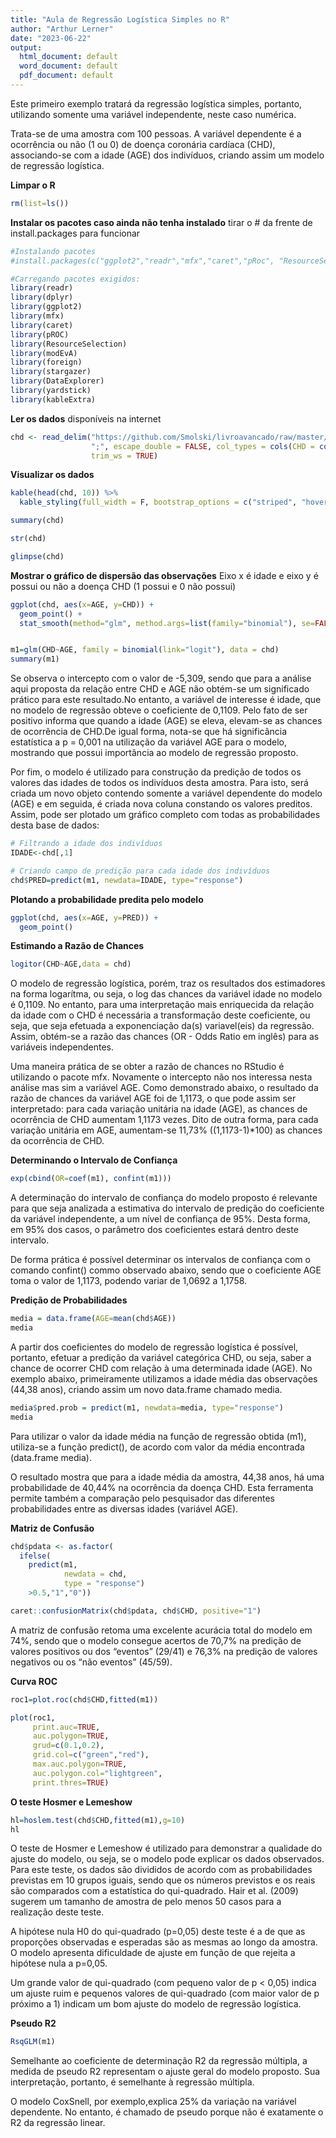 ---
title: "Aula de Regressão Logística Simples no R"
author: "Arthur Lerner"
date: "2023-06-22"
output:
  html_document: default
  word_document: default
  pdf_document: default
---
Este primeiro exemplo tratará da regressão logística simples, 
portanto, utilizando somente uma variável independente, 
neste caso numérica.

Trata-se de uma amostra com 100 pessoas. A variável dependente 
é a ocorrência ou não (1 ou 0) de doença coronária cardíaca (CHD), 
associando-se com a idade (AGE) dos indivíduos, criando assim 
um modelo de regressão logística.
    
  
  **Limpar o R**
```{r, warning = FALSE, message = FALSE}
rm(list=ls())
```
  
  
  **Instalar os pacotes caso ainda não tenha instalado** tirar o # da frente de install.packages para funcionar
```{r, warning = FALSE, message = FALSE}
#Instalando pacotes
#install.packages(c("ggplot2","readr","mfx","caret","pRoc", "ResourceSelection","modEvA","foreign","stargazer", "DataExplorer", "yardstick"))

```

```{r, warning = FALSE, message = FALSE}
#Carregando pacotes exigidos:
library(readr)
library(dplyr)
library(ggplot2)
library(mfx)
library(caret)
library(pROC)
library(ResourceSelection)
library(modEvA)
library(foreign)
library(stargazer)
library(DataExplorer)
library(yardstick)
library(kableExtra)
```
    
    
**Ler os dados** disponíveis na internet
```{r, warning = FALSE, message = FALSE}
chd <- read_delim("https://github.com/Smolski/livroavancado/raw/master/cdh.csv", 
                  ";", escape_double = FALSE, col_types = cols(CHD = col_factor(levels = c())), 
                  trim_ws = TRUE)
```
  
  
**Visualizar os dados**
```{r, warning = FALSE, message = FALSE}
kable(head(chd, 10)) %>%
  kable_styling(full_width = F, bootstrap_options = c("striped", "hover", "condensed", "responsive"))

```

```{r, warning = FALSE, message = FALSE}
summary(chd)
```

```{r, warning = FALSE, message = FALSE}
str(chd)
```

```{r, warning = FALSE, message = FALSE}
glimpse(chd)
```
  
  
**Mostrar o gráfico de dispersão das observações** Eixo x é idade e eixo y é possui ou não a doença CHD (1 possui e 0 não possui)
```{r, warning = FALSE, message = FALSE}
ggplot(chd, aes(x=AGE, y=CHD)) + 
  geom_point() + 
  stat_smooth(method="glm", method.args=list(family="binomial"), se=FALSE)


m1=glm(CHD~AGE, family = binomial(link="logit"), data = chd)
summary(m1)
```
Se observa o intercepto com o valor de -5,309, sendo que para a análise 
aqui proposta da relação entre CHD e AGE não obtém-se um 
significado prático para este resultado.No entanto, a 
variável de interesse é idade, que no modelo de regressão 
obteve o coeficiente de 0,1109. Pelo fato de ser positivo 
informa que quando a idade (AGE) se eleva, elevam-se as chances 
de ocorrência de CHD.De igual forma, nota-se que há significância 
estatística a p = 0,001 na utilização da variável AGE para o modelo,
mostrando que possui importância ao modelo de regressão proposto.
  
Por fim, o modelo é utilizado para construção da predição 
de todos os valores das idades de todos os indivíduos desta 
amostra.   Para isto, será criada um novo objeto contendo somente 
a variável dependente do modelo (AGE) e em seguida, é criada nova 
coluna constando os valores preditos.   Assim, pode ser plotado um 
gráfico completo com todas as probabilidades desta base de dados:

```{r, warning = FALSE, message = FALSE}
# Filtrando a idade dos indivíduos
IDADE<-chd[,1]
```

```{r, warning = FALSE, message = FALSE}
# Criando campo de predição para cada idade dos indivíduos 
chd$PRED=predict(m1, newdata=IDADE, type="response")
```
  
  
**Plotando a probabilidade predita pelo modelo**
```{r, warning = FALSE, message = FALSE}
ggplot(chd, aes(x=AGE, y=PRED)) + 
  geom_point()
```
  
  
**Estimando a Razão de Chances**
```{r, warning = FALSE, message = FALSE}
logitor(CHD~AGE,data = chd)
```
O modelo de regressão logística, porém, traz os resultados dos 
estimadores na forma logarítma, ou seja, o log das chances da 
variável idade no modelo é 0,1109. No entanto, para uma interpretação 
mais enriquecida da relação da idade com o CHD é necessária a 
transformação deste coeficiente, ou seja, que seja efetuada a 
exponenciação da(s) variavel(eis) da regressão. Assim, obtém-se 
a razão das chances (OR - Odds Ratio em inglês) para as variáveis 
independentes.
  
Uma maneira prática de se obter a razão de chances no RStudio 
é utilizando o pacote mfx. Novamente o intercepto não nos interessa
nesta análise mas sim a variável AGE. Como demonstrado abaixo, 
o resultado da razão de chances da variável AGE foi de 1,1173, 
o que pode assim ser interpretado: para cada variação unitária 
na idade (AGE), as chances de ocorrência de CHD aumentam 1,1173 
vezes. Dito de outra forma, para cada variação unitária em AGE, 
aumentam-se 11,73% ((1,1173-1)*100) as chances da ocorrência de CHD.
  
    
**Determinando o Intervalo de Confiança**
```{r, warning = FALSE, message = FALSE}
exp(cbind(OR=coef(m1), confint(m1)))
```

A determinação do intervalo de confiança do modelo proposto
é relevante para que seja analizada a estimativa do intervalo 
de predição do coeficiente da variável independente, a um nível 
de confiança de 95%. Desta forma, em 95% dos casos, o parâmetro 
dos coeficientes estará dentro deste intervalo.
  
De forma prática é possível determinar os intervalos de confiança 
com o comando confint() commo observado abaixo, sendo que o 
coeficiente AGE toma o valor de 1,1173, podendo variar de 
1,0692 a 1,1758.
  
      
**Predição de Probabilidades**
```{r, warning = FALSE, message = FALSE}
media = data.frame(AGE=mean(chd$AGE))
media
```

A partir dos coeficientes do modelo de regressão logística é possível, 
portanto, efetuar a predição da variável categórica CHD, ou seja, 
saber a chance de ocorrer CHD com relação à uma determinada idade (AGE). 
No exemplo abaixo, primeiramente utilizamos a idade média das 
observações (44,38 anos), criando assim um novo data.frame chamado 
media.

```{r, warning = FALSE, message = FALSE}
media$pred.prob = predict(m1, newdata=media, type="response")
media
```

Para utilizar o valor da idade média na função de regressão 
obtida (m1), utiliza-se a função predict(), de acordo com valor 
da média encontrada (data.frame media). 
  
O resultado mostra que para 
a idade média da amostra, 44,38 anos, há uma probabilidade 
de 40,44% na ocorrência da doença CHD. Esta ferramenta permite 
também a comparação pelo pesquisador das diferentes probabilidades 
entre as diversas idades (variável AGE).
  
    
**Matriz de Confusão**
```{r, warning = FALSE, message = FALSE}
chd$pdata <- as.factor(
  ifelse(
    predict(m1, 
            newdata = chd, 
            type = "response")
    >0.5,"1","0"))

caret::confusionMatrix(chd$pdata, chd$CHD, positive="1")
```

A matriz de confusão retoma uma excelente acurácia total do 
modelo em 74%, sendo que o modelo consegue acertos de 70,7% 
na predição de valores positivos ou dos “eventos” (29/41) e 
76,3% na predição de valores negativos ou os “não eventos” (45/59).
  
    
**Curva ROC**
```{r, warning = FALSE, message = FALSE}
roc1=plot.roc(chd$CHD,fitted(m1))

plot(roc1,
     print.auc=TRUE, 
     auc.polygon=TRUE, 
     grud=c(0.1,0.2),
     grid.col=c("green","red"), 
     max.auc.polygon=TRUE, 
     auc.polygon.col="lightgreen", 
     print.thres=TRUE)
```
  
  
**O teste Hosmer e Lemeshow**

```{r, warning = FALSE, message = FALSE}
hl=hoslem.test(chd$CHD,fitted(m1),g=10)
hl
```

O teste de Hosmer e Lemeshow é utilizado para demonstrar a 
qualidade do ajuste do modelo, ou seja, se o modelo pode explicar 
os dados observados. 
Para este teste, os dados são divididos de 
acordo com as probabilidades previstas em 10 grupos iguais, sendo 
que os números previstos e os reais são comparados com a estatística 
do qui-quadrado. Hair et al. (2009) sugerem um tamanho de amostra de 
pelo menos 50 casos para a realização deste teste.
  
A hipótese nula H0 do qui-quadrado (p=0,05) deste teste é a de que
as proporções observadas e esperadas são as mesmas ao longo da amostra. 
O modelo apresenta dificuldade de ajuste em função de que rejeita 
a hipótese nula a p=0,05.
  
Um grande valor de qui-quadrado (com pequeno valor de p < 0,05) 
indica um ajuste ruim e pequenos valores de qui-quadrado 
(com maior valor de p próximo a 1) indicam um bom ajuste 
do modelo de regressão logística.
   
      
**Pseudo R2**

```{r, warning = FALSE, message = FALSE}
RsqGLM(m1)
```

Semelhante ao coeficiente de determinação R2 da regressão múltipla, 
a medida de pseudo R2 representam o ajuste geral do modelo proposto.
Sua interpretação, portanto, é semelhante à regressão múltipla.
  
O modelo CoxSnell, por exemplo,explica 25% da variação na 
variável dependente. No entanto, é chamado de pseudo 
porque não é exatamente o R2 da regressão linear.

